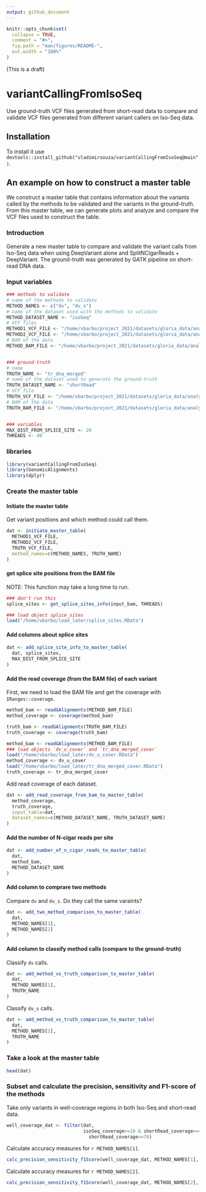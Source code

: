 ```yaml
---
output: github_document
---
```


<!-- README.md is generated from README.Rmd. Please edit that file -->

```r
knitr::opts_chunk$set(
  collapse = TRUE,
  comment = "#>",
  fig.path = "man/figures/README-",
  out.width = "100%"
)
```



(This is a draft)



# variantCallingFromIsoSeq

<!-- badges: start -->
<!-- badges: end -->

Use ground-truth VCF files generated from short-read data to compare and validate VCF files generated from different variant callers on Iso-Seq data.

## Installation

To install it use `devtools::install_github("vladimirsouza/variantCallingFromIsoSeq@main")`.





## An example on how to construct a master table

We construct a master table that contains information about the variants called by the methods to be validated and the variants in the ground-truth. From this master table, we can generate plots and analyze and compare the VCF files used to construct the table.

### Introduction

Generate a new master table to compare and validate the variant calls from Iso-Seq data when using DeepVariant alone and SplitNCigarReads + DeepVariant. The ground-truth was generated by GATK pipeline on short-read DNA data.





### Input variables

```r
### methods to validate
# name of the methods to validate
METHOD_NAMES <- c("dv", "dv_s")
# name of the dataset used with the methods to validate
METHOD_DATASET_NAME <- "isoSeq"
# VCF files
METHOD1_VCF_FILE <- "/home/vbarbo/project_2021/datasets/gloria_data/analysis/dv_calls/noSplitBam/deepvariant_calls_pass.vcf.gz"
METHOD2_VCF_FILE <- "/home/vbarbo/project_2021/datasets/gloria_data/analysis/dv_calls/deepvariant_calls_pass.vcf.gz"
# BAM of the data
METHOD_BAM_FILE <- "/home/vbarbo/project_2021/datasets/gloria_data/analysis/dv_calls/aln_rg_dedupped.bam"


### ground-truth
# name
TRUTH_NAME <- "tr_dna_merged"
# name of the dataset used to generate the ground-truth
TRUTH_DATASET_NAME <- "shortRead"
# VCF file
TRUTH_VCF_FILE <- "/home/vbarbo/project_2021/datasets/gloria_data/analysis/truth_merged_bams/merged.recal_exons_pass.vcf.gz"
# BAM of the data
TRUTH_BAM_FILE <- "/home/vbarbo/project_2021/datasets/gloria_data/analysis/truth_merged_bams/merged.bam"


### variables
MAX_DIST_FROM_SPLICE_SITE <- 20
THREADS <- 40
```





### libraries

```r
library(variantCallingFromIsoSeq)
library(GenomicAlignments)
library(dplyr)
```





### Create the master table

#### Initiate the master table

Get variant positions and which method could call them.

```r
dat <- initiate_master_table(
  METHOD1_VCF_FILE, 
  METHOD2_VCF_FILE, 
  TRUTH_VCF_FILE,
  method_names=c(METHOD_NAMES, TRUTH_NAME)
)
```


#### get splice site positions from the BAM file

NOTE: This function may take a long time to run.

```r
### don't run this
splice_sites <- get_splice_sites_info(input_bam, THREADS)
```
```r
### load object splice_sites
load("/home/vbarbo/load_later/splice_sites.RData")
```


#### Add columns about splice sites

```r
dat <- add_splice_site_info_to_master_table(
  dat, splice_sites,
  MAX_DIST_FROM_SPLICE_SITE
)
```


#### Add the read coverage (from the BAM file) of each variant

First, we need to load the BAM file and get the coverage with `IRanges::coverage`.

```r
method_bam <- readGAlignments(METHOD_BAM_FILE)
method_coverage <- coverage(method_bam)

truth_bam <- readGAlignments(TRUTH_BAM_FILE)
truth_coverage <- coverage(truth_bam)
```
```r
method_bam <- readGAlignments(METHOD_BAM_FILE)
### load objects `dv_u_cover` and `tr_dna_merged_cover`
load("/home/vbarbo/load_later/dv_u_cover.RData")
method_coverage <- dv_u_cover
load("/home/vbarbo/load_later/tr_dna_merged_cover.RData")
truth_coverage <- tr_dna_merged_cover
```

Add read coverage of each dataset.

```r
dat <- add_read_coverage_from_bam_to_master_table(
  method_coverage,
  truth_coverage,
  input_table=dat,
  dataset_names=c(METHOD_DATASET_NAME, TRUTH_DATASET_NAME)
)
```


#### Add the number of N-cigar reads per site

```r
dat <- add_number_of_n_cigar_reads_to_master_table(
  dat, 
  method_bam, 
  METHOD_DATASET_NAME
)
```


#### Add column to comprare two methods

Compare `dv` and `dv_s`. Do they call the same varaints?

```r
dat <- add_two_method_comparison_to_master_table(
  dat, 
  METHOD_NAMES[1], 
  METHOD_NAMES[2]
)
```


#### Add column to classify method calls (compare to the ground-truth)

Classify `dv` calls.

```r
dat <- add_method_vs_truth_comparison_to_master_table(
  dat, 
  METHOD_NAMES[1], 
  TRUTH_NAME
)
```

Classify `dv_s` calls.

```r
dat <- add_method_vs_truth_comparison_to_master_table(
  dat, 
  METHOD_NAMES[2], 
  TRUTH_NAME
)
```





### Take a look at the master table

```r
head(dat)
```





### Subset and calculate the precision, sensitivity and F1-score of the methods

Take only variants in well-coverage regions in both Iso-Seq and short-read data.

```r
well_coverage_dat <- filter(dat, 
                            isoSeq_coverage>=10 & shortRead_coverage>=40 &
                              shortRead_coverage<=70)
```

Calculate accuracy measures for `r METHOD_NAMES[1]`.

```r
calc_precision_sensitivity_f1Score(well_coverage_dat, METHOD_NAMES[1], TRUTH_NAME)
```

Calculate accuracy measures for `r METHOD_NAMES[2]`.

```r
calc_precision_sensitivity_f1Score(well_coverage_dat, METHOD_NAMES[2], TRUTH_NAME)
```


